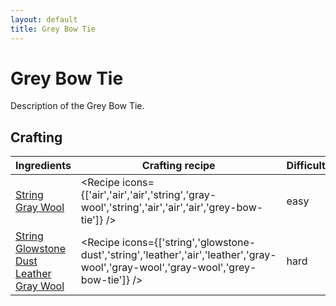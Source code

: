 ```yaml
---
layout: default
title: Grey Bow Tie
---
```



Grey Bow Tie
===================

Description of the Grey Bow Tie.

## Crafting

| Ingredients | Crafting recipe | Difficulty |
| ----------- | --------------- | ------------- |
| [String](https://minecraft.wiki/w/String)<br/>[Gray Wool](https://minecraft.wiki/w/Gray_Wool) | <Recipe icons={['air','air','air','string','gray-wool','string','air','air','air','grey-bow-tie']} /> | easy |
| [String](https://minecraft.wiki/w/String)<br/>[Glowstone Dust](https://minecraft.wiki/w/Glowstone_Dust)<br/>[Leather](https://minecraft.wiki/w/Leather)<br/>[Gray Wool](https://minecraft.wiki/w/Gray_Wool) | <Recipe icons={['string','glowstone-dust','string','leather','air','leather','gray-wool','gray-wool','gray-wool','grey-bow-tie']} /> | hard |

